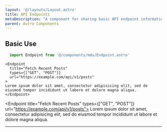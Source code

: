 ```yaml
---
layout: '@/layouts/Layout.astro'
title: API Endpoints
metaDescription: "A component for sharing basic API endpoint information."
parent: Astro Components
---
```



## Basic Use

```js
  import Endpoint from '@/components/mdx/Endpoint.astro'
```

```mdx
<Endpoint 
  title="Fetch Recent Posts"
  types={["GET", "POST"]}
  url="https://example.com/api/v1/posts"
>
Lorem ipsum dolor sit amet, consectetur adipisicing elit, sed do eiusmod tempor incididunt ut labore et dolore magna aliqua.
</Endpoint>
```

<Endpoint title="Fetch Recent Posts" types={["GET", "POST"]} url="https://example.com/api/v1/posts">
Lorem ipsum dolor sit amet, consectetur adipisicing elit, sed do eiusmod tempor incididunt ut labore et dolore magna aliqua.
</Endpoint>

---